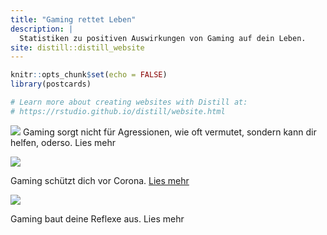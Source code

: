 ```yaml
---
title: "Gaming rettet Leben"
description: |
  Statistiken zu positiven Auswirkungen von Gaming auf dein Leben.
site: distill::distill_website
---
```


```r
knitr::opts_chunk$set(echo = FALSE)
library(postcards)

# Learn more about creating websites with Distill at:
# https://rstudio.github.io/distill/website.html

```

![](images/pexels-cottonbro-4009598.jpg)
Gaming sorgt nicht für Agressionen, wie oft vermutet, sondern kann dir helfen, oderso. Lies mehr

![](images/pexels-anete-lusina-4792723.jpg)

Gaming schützt dich vor Corona. [Lies mehr](https://60f2c708ebdf330007fb63d8--hungry-beaver-dc6a87.netlify.app/plot)

![](images/pexels-cottonbro-4009590.jpg)

Gaming baut deine Reflexe aus. Lies mehr

